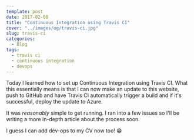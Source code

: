 ```yaml
---
template: post
date: 2017-02-08
title: "Continuous Integration using Travis CI"
cover: "../images/og/travis-ci.jpg"
slug: travis-ci
categories:
  - Blog
tags:
  - travis ci
  - continuous integration
  - devops
---
```


Today I learned how to set up Continuous Integration using Travis CI. What this essentially means is that I can now make an update to this website, push to GitHub and have Travis CI automatically trigger a build and if it's successful, deploy the update to Azure.

It was _reasonably_ simple to get running. I ran into a few issues so I'll be writing a more in-depth article about the process soon.

I guess I can add dev-ops to my CV now too! 😁
